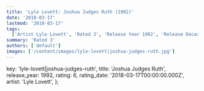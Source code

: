 ```yaml
---
title: 'Lyle Lovett: Joshua Judges Ruth (1992)'
date: '2018-03-17'
lastmod: '2018-03-17'
tags:
  ['Artist Lyle Lovett', 'Rated 3', 'Release Year 1992', 'Release Decade 1990']
summary: 'Rated 3'
authors: ['default']
images: ['/content/images/lyle-lovett|joshua-judges-ruth.jpg']
---
```


  key: 'lyle-lovett|joshua-judges-ruth',
  title: 'Joshua Judges Ruth',
  release_year: 1992,
  rating: 6,
  rating_date: '2018-03-17T00:00:00.000Z',
  artist: 'Lyle Lovett',
};

<MusicRating data={data} />
